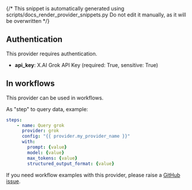 {/* This snippet is automatically generated using scripts/docs_render_provider_snippets.py 
Do not edit it manually, as it will be overwritten */}

## Authentication
This provider requires authentication.
- **api_key**: X.AI Grok API Key (required: True, sensitive: True)


## In workflows

This provider can be used in workflows.


As "step" to query data, example:
```yaml
steps:
    - name: Query grok
      provider: grok
      config: "{{ provider.my_provider_name }}"
      with:
        prompt: {value}  
        model: {value}  
        max_tokens: {value}  
        structured_output_format: {value}  
```




If you need workflow examples with this provider, please raise a [GitHub issue](https://github.com/keephq/keep/issues).
